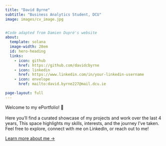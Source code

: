 ```yaml
---
title: "David Byrne"
subtitle: "Business Analytics Student, DCU"
image: images/cv_image.jpg


#Code adapted from Damien Dupré's website
about:
  template: solana
  image-width: 28em
  id: hero-heading
  links:
    - icon: github
      href: https://github.com/davidcbyrne
    - icon: linkedin
      href: https://www.linkedin.com/in/your‑linkedin‑username
    - icon: envelope
      href: mailto:david.byrne227@mail.dcu.ie

page-layout: full
---
```


::: {#hero-heading}
Welcome to my ePortfolio! 👋 <br><br>Here you'll find a curated showcase of my projects and work over the last 4 years, This space highlights my skills, interests, and the journey I've taken. Feel free to explore, connect with me on LinkedIn, or reach out to me!


[Learn more about me →](about.qmd)

:::







